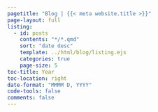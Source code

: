 ```yaml
---
pagetitle: "Blog | {{< meta website.title >}}"
page-layout: full
listing:
  - id: posts
    contents: "*/*.qmd"
    sort: "date desc"
    template: ../html/blog/listing.ejs
    categories: true
    page-size: 5
toc-title: Year
toc-location: right
date-format: "MMMM D, YYYY"
code-tools: false
comments: false
---
```


:::{#posts}
:::
